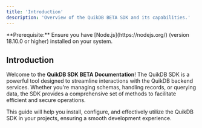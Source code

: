 ```yaml
---
title: 'Introduction'
description: 'Overview of the QuikDB BETA SDK and its capabilities.'
---
```


<Info>
  **Prerequisite:** Ensure you have [Node.js](https://nodejs.org/) (version 18.10.0 or higher) installed on your system.
</Info>

## Introduction

Welcome to the **QuikDB SDK BETA Documentation**! The QuikDB SDK is a powerful tool designed to streamline interactions with the QuikDB backend services. Whether you're managing schemas, handling records, or querying data, the SDK provides a comprehensive set of methods to facilitate efficient and secure operations.

This guide will help you install, configure, and effectively utilize the QuikDB SDK in your projects, ensuring a smooth development experience.
